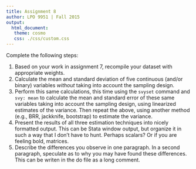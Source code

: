 ```yaml
---
title: Assignment 8
author: LPO 9951 | Fall 2015
output: 
  html_document:
   theme: cosmo
   css: ./css/custom.css
---
```


Complete the following steps:

1. Based on your work in assignment 7, recompile your dataset with
   appropriate weights.  
2. Calculate the mean and standard deviation of five continuous
   (and/or binary) variables *without* taking into account the sampling
   design.   
3. Perform this same calculations, this time using the `svyset`
   command and `svy: mean` to calculate the mean and standard error of
   these same variables taking into account the sampling design, using
   linearized estimates of the variance. Then repeat the above, using
   another method (e.g., BRR, jackknife, bootstrap) to estimate the
   variance.  
4. Present the results of all three estimation techniques into nicely
   formatted output. This can be Stata window output, but organize it
   in such a way that I don't have to hunt. Perhaps scalars? Or if you
   are feeling bold, matrices.
5. Describe the differences you observe in one paragraph. In a second paragraph, speculate as to
   why you may have found these differences. This can be writen in the
   do file as a long comment.  

<br>
